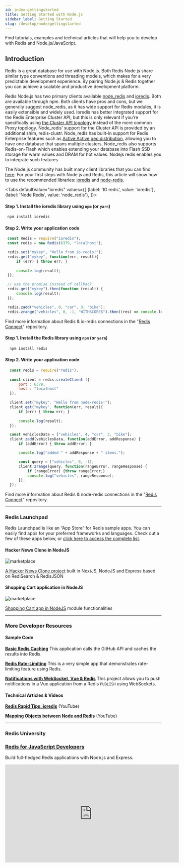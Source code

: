 ```yaml
---
id: index-gettingstarted
title: Getting Started with Node.js
sidebar_label: Getting Started  
slug: /develop/node/gettingstarted
---
```



Find tutorials, examples and technical articles that will help you to develop with Redis and Node.js/JavaScript.

## Introduction

Redis is a great database for use with Node.js. Both Redis Node.js share similar type conventions and threading models, which makes for a very predictable development experience. By pairing Node.js & Redis together you can achieve a scalable and productive development platform.

Redis Node.js has two primary clients available [node_redis](https://github.com/NodeRedis/node_redis) and [ioredis](https://github.com/luin/ioredis). Both are available through npm. Both clients have pros and cons, but we generally suggest node_redis, as it has wide support for Redis modules, it is easily extensible and widely used. Ioredis has better integrated support for the Redis Enterprise Cluster API, but this is only relevant if you're specifically using [the Cluster API topology](https://redis.com/redis-enterprise/technology/linear-scaling-redis-enterprise/) instead of the more common Proxy topology. Node_redis’ support for the Cluster API is provided by an additional shim, redis-clustr. Node_redis has built-in support for Redis Enterprise features such as [Active Active geo distribution](https://redis.com/redis-enterprise/technology/active-active-geo-distribution/), allowing you to have one database that spans multiple clusters. Node_redis also supports Redis-on-Flash which enables extending your database into Flash SSD storage for warm values and DRAM for hot values. Nodejs redis enables you to integrate such features.

The Node.js community has built many client libraries that you can find [here](https://redis.io/clients#nodejs). 
For your first steps with Node.js and Redis, this article will show how to use the recommended libraries: [ioredis](https://github.com/luin/ioredis) and [node-redis](https://github.com/NodeRedis/node-redis).

<Tabs
  defaultValue="ioredis"
  values={[
    {label: 'IO redis', value: 'ioredis'},
    {label: 'Node Redis', value: 'node_redis'},
  ]}>
    <TabItem value="ioredis"> 


#### Step 1. Install the ioredis library using `npm` (or `yarn`)

  ```bash
   npm install ioredis
  ```


#### Step 2. Write your application code

   ```javascript
    const Redis = require("ioredis");
    const redis = new Redis(6379, "localhost");

    redis.set("mykey", "Hello from io-redis!");
    redis.get("mykey", function(err, result){
        if (err) { throw err; }
    
        console.log(result);
    });

    // use the promise instead of callback
    redis.get("mykey").then(function (result) {
        console.log(result);
    });

    redis.zadd("vehicles", 0, "car", 0, "bike");
    redis.zrange("vehicles", 0, -1, "WITHSCORES").then((res) => console.log(res));

  ```

Find more information about Redis & io-redis connections in the "[Redis Connect](https://github.com/redis-developer/redis-connect/tree/master/node.js/ioredis)" repository.

  </TabItem>
  <TabItem value="node_redis">


#### Step 1. Install the Redis library using `npm` (or `yarn`)

  ```bash
    npm install redis
  ```


#### Step 2. Write your application code

  ```javascript
    const redis = require("redis");
    
    const client = redis.createClient ({
        port : 6379,
        host : "localhost"
    });

    client.set("mykey", "Hello from node-redis!");
    client.get("mykey", function(err, result){
        if (err) { throw err; }
    
        console.log(result);
    });

    const vehiclesData = ["vehicles", 4, "car", 2, "bike"];
    client.zadd(vehiclesData, function(addError, addResponse) {
        if (addError) { throw addError; }

        console.log("added " + addResponse + " items.");

        const query = ["vehicles", 0, -1];
        client.zrange(query, function(rangeError, rangeResponse) {
            if (rangeError) {throw rangeError;}
            console.log("vehicles", rangeResponse);
        });
    });

  ```

Find more information about Redis & node-redis connections in the "[Redis Connect](https://github.com/redis-developer/redis-connect/tree/master/node.js/node-redis)" repository.


  </TabItem>
</Tabs>

---

###  Redis Launchpad

Redis Launchpad is like an “App Store” for Redis sample apps. You can easily find apps for your preferred frameworks and languages.
Check out a few of these apps below, or [click here to access the complete list](https://launchpad.redis.com).

<div class="row text--center">

<div class="col ">
<div className="ri-container">

#### Hacker News Clone in NodeJS

![marketplace](images/hackernews.png)

[A Hacker News Clone project](https://launchpad.redis.com/?id=project%3Aredis-hacker-news-demo) built in NextJS, NodeJS and Express based on RediSearch & RedisJSON
</div>
</div>

<div class="col">
<div className="ri-container">

#### Shopping Cart application in NodeJS

![marketplace](images/shoppingcartnodejs.png)

[Shopping Cart app in NodeJS](https://launchpad.redis.com/?id=project%3Abasic-redis-shopping-chart-nodejs) module functionalities
</div>
</div>
</div>

---




### More Developer Resources

<div class="row">

<div class="col">

#### Sample Code

**[Basic Redis Caching](https://developer.redis.com/howtos/caching/)**
This application calls the GitHub API and caches the results into Redis.

**[Redis Rate-Limiting](https://developer.redis.com/howtos/ratelimiting/)**
This is a very simple app that demonstrates rate-limiting feature using Redis.

**[Notifications with WebSocket, Vue & Redis](https://github.com/redis-developer/redis-websockets-vue-notifications)**
This project allows you to push notifications in a Vue application from a Redis `PUBLISH` using WebSockets.



</div>

<div class="col">

#### Technical Articles & Videos

**[Redis Rapid Tips: ioredis](https://www.youtube.com/watch?v=H6rikGCYPUk)** (YouTube)

**[Mapping Objects between Node and Redis](https://www.youtube.com/watch?v=dukkMLbzPfA)** (YouTube)

</div>
</div>

---

### Redis University

### [Redis for JavaScript Developers](https://university.redis.com/courses/ru102js/)

Build full-fledged Redis applications with Node.js and Express.

<div class="text--center">
<iframe width="560" height="315" src="https://www.youtube.com/embed/Ik1WXPX3WNU" frameborder="0" allow="accelerometer; autoplay; clipboard-write; encrypted-media; gyroscope; picture-in-picture" allowfullscreen></iframe>
</div>
